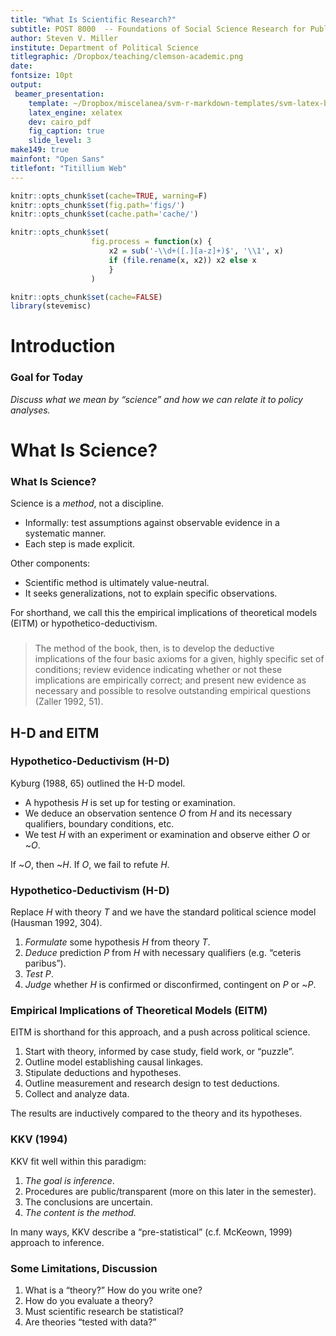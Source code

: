 ```yaml
---
title: "What Is Scientific Research?"
subtitle: POST 8000  -- Foundations of Social Science Research for Public Policy
author: Steven V. Miller
institute: Department of Political Science
titlegraphic: /Dropbox/teaching/clemson-academic.png
date: 
fontsize: 10pt
output:
 beamer_presentation:
    template: ~/Dropbox/miscelanea/svm-r-markdown-templates/svm-latex-beamer.tex
    latex_engine: xelatex
    dev: cairo_pdf
    fig_caption: true
    slide_level: 3
make149: true
mainfont: "Open Sans"
titlefont: "Titillium Web"
---
```


```r
knitr::opts_chunk$set(cache=TRUE, warning=F)
knitr::opts_chunk$set(fig.path='figs/')
knitr::opts_chunk$set(cache.path='cache/')

knitr::opts_chunk$set(
                  fig.process = function(x) {
                      x2 = sub('-\\d+([.][a-z]+)$', '\\1', x)
                      if (file.rename(x, x2)) x2 else x
                      }
                  )
```

```r
knitr::opts_chunk$set(cache=FALSE)
library(stevemisc)

```

# Introduction
### Goal for Today

*Discuss what we mean by "science" and how we can relate it to policy analyses.*

# What Is Science?
<!-- ### What Is Science? -->

<!-- It's easy to misuse the term "science", including shorthand for: -->

<!-- - Things that seem cool but we don't understand -->
<!-- - TED talks that are almost always bad -->
<!-- - An acquired repository of "facts" -->
<!-- - Technology -->
<!-- - An umbrella term for STEM stuff (i.e. "the hard sciences") -->
<!-- - Whatever it is that Neil Degrasse Tyson talks about. -->


<!-- Science is ultimately none of that. -->

### What Is Science?

Science is a *method*, not a discipline. 

- Informally: test assumptions against observable evidence in a systematic manner.
- Each step is made explicit.

Other components:

- Scientific method is ultimately value-neutral.
- It seeks generalizations, not to explain specific observations.

For shorthand, we call this the empirical implications of theoretical models (EITM) or hypothetico-deductivism.

###

> The method of the book, then, is to develop the deductive implications of the four basic axioms for a given, highly specific set of conditions; review evidence indicating whether or not these implications are empirically correct; and present new evidence as necessary and possible to resolve outstanding empirical questions (Zaller 1992, 51).

## H-D and EITM
### Hypothetico-Deductivism (H-D)

Kyburg (1988, 65) outlined the H-D model.

- A hypothesis *H* is set up for testing or examination.
- We deduce an observation sentence *O* from *H* and its necessary qualifiers, boundary conditions, etc.
- We test *H* with an experiment or examination and observe either *O* or ~*O*.

If ~*O*, then ~*H*. If *O*, we fail to refute *H*.

### Hypothetico-Deductivism (H-D)

Replace *H* with theory *T* and we have the standard political science model (Hausman 1992, 304).

1. *Formulate* some hypothesis *H* from theory *T*.
2. *Deduce* prediction *P* from *H* with necessary qualifiers (e.g. "ceteris paribus").
3. *Test* *P*.
4. *Judge* whether *H* is confirmed or disconfirmed, contingent on *P* or ~*P*.

### Empirical Implications of Theoretical Models (EITM)

EITM is shorthand for this approach, and a push across political science.

1. Start with theory, informed by case study, field work, or "puzzle".
2. Outline model establishing causal linkages.
3. Stipulate deductions and hypotheses.
4. Outline measurement and research design to test deductions.
5. Collect and analyze data.

The results are inductively compared to the theory and its hypotheses.

### KKV (1994)

KKV fit well within this paradigm:

1. *The goal is inference*.
2. Procedures are public/transparent (more on this later in the semester).
3. The conclusions are uncertain.
4. *The content is the method.*

In many ways, KKV describe a "pre-statistical" (c.f. McKeown, 1999) approach to inference.

<!-- ### KKV (1994) as "Pre-Statistical" -->

<!-- Must scientific research be statistical? Yes and no. -->

<!-- - No: KKV's method is unchanged whether it's interviews or regression. -->
<!-- - Yes: we should strive to generalize, esp. when data are available. -->


### Some Limitations, Discussion

1. What is a "theory?" How do you write one?
2. How do you evaluate a theory?
3. Must scientific research be statistical?
4. Are theories "tested with data?"

